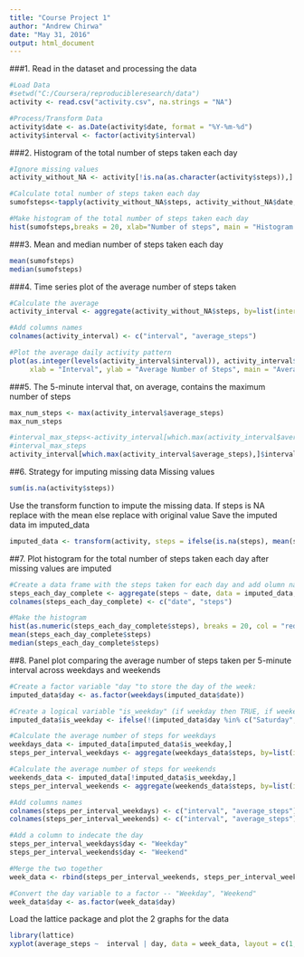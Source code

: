 ```yaml
---
title: "Course Project 1"
author: "Andrew Chirwa"
date: "May 31, 2016"
output: html_document
---
```

###1. Read in the dataset and processing the data
```r
#Load Data
#setwd("C:/Coursera/reproducibleresearch/data")
activity <- read.csv("activity.csv", na.strings = "NA")

#Process/Transform Data
activity$date <- as.Date(activity$date, format = "%Y-%m-%d")
activity$interval <- factor(activity$interval)
```
###2. Histogram of the total number of steps taken each day
```r
#Ignore missing values
activity_without_NA <- activity[!is.na(as.character(activity$steps)),]

#Calculate total number of steps taken each day
sumofsteps<-tapply(activity_without_NA$steps, activity_without_NA$date, sum, na.rm=T)

#Make histogram of the total number of steps taken each day
hist(sumofsteps,breaks = 20, xlab="Number of steps", main = "Histogram of the total number of steps taken each day", col="red")  
```

###3. Mean and median number of steps taken each day  
```r
mean(sumofsteps)
median(sumofsteps)
```

###4. Time series plot of the average number of steps taken
```r
#Calculate the average
activity_interval <- aggregate(activity_without_NA$steps, by=list(interval=activity_without_NA$interval), FUN=mean)

#Add columns names
colnames(activity_interval) <- c("interval", "average_steps")

#Plot the average daily activity pattern 
plot(as.integer(levels(activity_interval$interval)), activity_interval$average_steps, type="l",
     xlab = "Interval", ylab = "Average Number of Steps", main = "Average Daily Activity Pattern",  col ="red")

```

###5. The 5-minute interval that, on average, contains the maximum number of steps
```r
max_num_steps <- max(activity_interval$average_steps)
max_num_steps

#interval_max_steps<-activity_interval[which.max(activity_interval$average_steps),]$interval
#interval_max_steps
activity_interval[which.max(activity_interval$average_steps),]$interval

```

##6. Strategy for imputing missing data
Missing values 
```r

sum(is.na(activity$steps))
```
Use the transform function to impute the missing data. 
  If steps is NA replace with the mean
  else replace with original value
Save the imputed data im imputed_data
```r

imputed_data <- transform(activity, steps = ifelse(is.na(steps), mean(steps, na.rm=TRUE), steps))
```

##7. Plot histogram for the total number of steps taken each day after missing values are imputed
```r
#Create a data frame with the steps taken for each day and add olumn names to the created data frame
steps_each_day_complete <- aggregate(steps ~ date, data = imputed_data, sum)
colnames(steps_each_day_complete) <- c("date", "steps")

#Make the histogram
hist(as.numeric(steps_each_day_complete$steps), breaks = 20, col = "red", xlab = "Number of Steps", main= "Histogram of the total number of steps taken each day")
mean(steps_each_day_complete$steps)
median(steps_each_day_complete$steps)
```

##8. Panel plot comparing the average number of steps taken per 5-minute interval across weekdays and weekends
```r
#Create a factor variable "day "to store the day of the week:
imputed_data$day <- as.factor(weekdays(imputed_data$date))

#Create a logical variable "is_weekday" (if weekday then TRUE, if weekend thenFALSE) :
imputed_data$is_weekday <- ifelse(!(imputed_data$day %in% c("Saturday","Sunday")), TRUE, FALSE) 

#Calculate the average number of steps for weekdays
weekdays_data <- imputed_data[imputed_data$is_weekday,]
steps_per_interval_weekdays <- aggregate(weekdays_data$steps, by=list(interval=weekdays_data$interval), FUN=mean)

#Calculate the average number of steps for weekends
weekends_data <- imputed_data[!imputed_data$is_weekday,]
steps_per_interval_weekends <- aggregate(weekends_data$steps, by=list(interval=weekends_data$interval), FUN=mean)

#Add columns names
colnames(steps_per_interval_weekdays) <- c("interval", "average_steps")
colnames(steps_per_interval_weekends) <- c("interval", "average_steps")

#Add a column to indecate the day
steps_per_interval_weekdays$day <- "Weekday"
steps_per_interval_weekends$day <- "Weekend"

#Merge the two together
week_data <- rbind(steps_per_interval_weekends, steps_per_interval_weekdays)

#Convert the day variable to a factor -- "Weekday", "Weekend"
week_data$day <- as.factor(week_data$day)
```

Load the lattice package and plot the 2 graphs for the data
```r
library(lattice)
xyplot(average_steps ~  interval | day, data = week_data, layout = c(1,2), type ="l", ylab="Number of Steps")
```